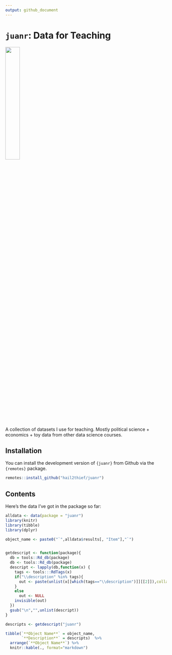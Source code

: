 ```yaml
---
output: github_document
---
```


# `juanr`: Data for Teaching


<img src="temp/sticker.png" width="30%">


A collection of datasets I use for teaching. Mostly political science + economics +  toy data from other data science courses. 


## Installation


You can install the development version of `{juanr}` from Github via the `{remotes}` package.

```r
remotes::install_github("hail2thief/juanr")
```

## Contents

Here's the data I've got in the package so far:

```r
alldata <- data(package = "juanr")
library(knitr)
library(tibble)
library(dplyr)

object_name <- paste0("`",alldata$results[, "Item"],"`")


getdescript <- function(package){
  db = tools::Rd_db(package)
  db <- tools::Rd_db(package)
  descript <- lapply(db,function(x) {
    tags <- tools:::RdTags(x)
    if("\\description" %in% tags){
      out <- paste(unlist(x[[which(tags=="\\description")]][[2]]),collapse="")
    }
    else
      out <- NULL
    invisible(out)
  })
  gsub("\n","",unlist(descript))
}

descripts <- getdescript("juanr")

tibble(`**Object Name**` = object_name,
       `**Description**` = descripts)  %>%
  arrange(`**Object Name**`) %>%
  knitr::kable(., format="markdown")

```
